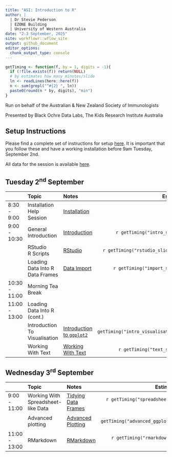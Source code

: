 ```yaml
---
title: "ASI: Introduction to R"
author: |
  | Dr Stevie Pederson
  | EZONE Building
  | University of Western Australia
date: "2-3 September, 2025"
site: workflowr::wflow_site
output: github_document
editor_options:
  chunk_output_type: console
---
```


```r
getTiming <- function(f, by = 1, digits = -1){
  if (!file.exists(f)) return(NULL)
  # by estimates how many minutes/slide
  ln <- readLines(here::here(f))
  n <- sum(grepl("^#{2} ", ln))
  paste0(round(n * by, digits), "min")
}
```

Run on behalf of the Australian & New Zealand Society of Immunologists

Presented by Black Ochre Data Labs, The Kids Research Institute Australia

## Setup Instructions

Please find a complete set of instructions for setup [here](installation.html).
It is important that you follow these and have a working installation before 9am Tuesday, September 2nd.

All data for the session is available [here](data.zip).

## Tuesday 2^nd^ September 

|     | Topic | Notes | Estimated Duration |
|:--- |:----- |:----- | ------------------:|
| 8:30 - 9:00   | Installation Help Session | [Installation](installation.html) | 30min |
| 9:00 - 10:30  | General Introduction     | [Introduction](intro.html)      | `r getTiming("intro_slides.qmd", 1.2)`   |
|               | RStudio <br>R Scripts      | [RStudio](rstudio.html)         | `r getTiming("rstudio_slides.qmd", 1.2, 0)` |
|               | Loading Data Into R<br>Data Frames | [Data Import](data_import.html) | `r getTiming("import_slides.qmd", 1.5)` |
| 10:30 - 11:00 | Morning Tea Break       |      |  |
| 11:00 - 13:00 | Loading Data Into R (cont.) |  | 30min |
|               | Introduction To Visualisation | [Introduction to `ggplot2`](intro_visualisation.html) | `r getTiming("intro_visualisation_slides.qmd", 1.5)` |
|               | Working With Text     | [Working With Text](text.html) | `r getTiming("text_slides.qmd", 1.5)` |

## Wednesday 3^rd^ September

|     | Topic | Notes | Estimated Duration |
|:--- |:----- |:----- | ------------------:|
| 9:00 - 11:00 | Working With Spreadsheet-like Data | [Tidying Data Frames](spreadsheet.html)      | `r getTiming("spreadsheet_slides.qmd", 1.5, -1)`   |
|  | Advanced plotting | [Advanced Plotting](advanced_ggplot.html)      | `r getTiming("advanced_ggplot_slides.qmd", 1.5)`   |
| 11:00 - 13:00 | RMarkdown | [RMarkdown](rmarkdown.html)      | `r getTiming("rmarkdown_slides.qmd", 1.5)`   |
